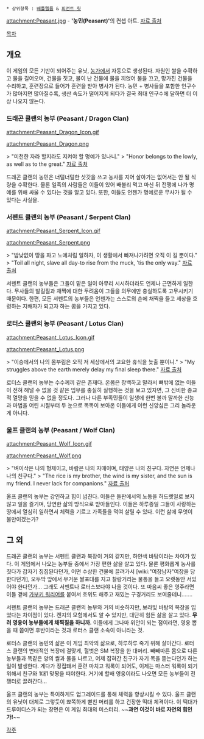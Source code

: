  * 상위항목 : [[배틀렐름]] & [[피전트 헛]]

{{{+1 '''Peasant''' }}}

attachment:Peasant.jpg
- ''' '농민(Peasant)' '''의 컨셉 아트. 
[http://battlerealms.wikia.com/wiki/Peasant  자료 출처]

[[목차]]

== 개요 ==
이 게임의 모든 기반이 되어주는 유닛, [[피전트 헛|농가]]에서 자동으로 생성된다. 
자원인 쌀을 수확하고 물을 길어오며, 건물을 짓고, 불이 난 건물에 물을 끼얹어 불을 끄고, 망가진 건물을 수리하고, 훈련장으로 들어가 훈련을 받아 병사가 된다. 
농민 + 병사들을 포함한 인구수가 많아지면 많아질수록, 생산 속도가 떨어지게 되다가 결국 최대 인구수에 달하면 더 이상 나오지 않는다. 

=== 드래곤 클랜의 농부 (Peasant / Dragon Clan) ===

attachment:Peasant_Dragon_Icon.gif

attachment:Peasant_Dragon.png

> "미천한 자라 할지라도 지켜야 할 명예가 있나니."
> "Honor belongs to the lowly, as well as to the great."
[http://battlerealms.wikia.com/wiki/Peasant/Dragon  자료 출처]

드래곤 클랜의 농민은 너덜너덜한 삿갓을 쓰고 농사를 지어 살아가는 없어서는 안 될 식량을 수확한다. 
물론 일족의 사람들은 이들이 있어 배불리 먹고 마신 뒤 전쟁에 나가 명예를 위해 싸울 수 있다는 것을 알고 있다. 
또한, 이들도 언젠가 명예로운 무사가 될 수 있다는 사실을. 

=== 서펜트 클랜의 농부 (Peasant / Serpent Clan) ===

attachment:Peasant_Serpent_Icon.gif

attachment:Peasant_Serpent.png

> "밤낮없이 땅을 파고 노예처럼 일하자, 이 생활에서 빠져나가려면 오직 이 길 뿐이다."
> "Toil all night, slave all day-to rise from the muck, 'tis the only way."
[http://battlerealms.wikia.com/wiki/Peasant/Serpent  자료 출처]

서펜트 클랜의 농부들은 그들이 맡은 일이 아무리 시시하더라도 언제나 근면하게 일한다. 
무사들의 발길질과 채찍에 대한 두려움이 그들을 의무에만 충실하도록 고무시키기 때문이다. 
한편, 모든 서펜트의 농부들은 언젠가는 스스로의 손에 채찍을 들고 세상을 호령하는 지배자가 되고자 하는 꿈을 가지고 있다. 

=== 로터스 클랜의 농부 (Peasant / Lotus Clan) ===

attachment:Peasant_Lotus_Icon.gif

attachment:Peasant_Lotus.png

> "이승에서의 나의 몸부림은 오직 저 세상에서의 고요한 휴식을 늦출 뿐이니."
> "My struggles above the earth merely delay my final sleep there."
[http://battlerealms.wikia.com/wiki/Peasant/Lotus  자료 출처]

로터스 클랜의 농부는 수수께끼 같은 존재다. 
온몸은 창백하고 말라서 뼈밖에 없는 이들이 전혀 해낼 수 없을 것 같은 임무를 충실히 실행하는 것을 보고 있자면, 그 신비한 종교적 열망을 믿을 수 없을 정도다. 
그러나 다른 부족민들이 일생에 한번 볼까 말까한 신능과 마법을 어린 시절부터 두 눈으로 똑똑이 보아온 이들에게 이런 신앙심은 그리 놀라운 게 아니다. 

=== 울프 클랜의 농부 (Peasant / Wolf Clan) ===

attachment:Peasant_Wolf_Icon.gif

attachment:Peasant_Wolf.png

> "벼이삭은 나의 형제이고, 바람은 나의 자매이며, 태양은 나의 친구다. 자연은 언제나 나의 친구다."
> "The rice is my brother, the wind is my sister, and the sun is my friend. I never lack for companions."
[http://battlerealms.wikia.com/wiki/Peasant/Wolf  자료 출처]

울프 클랜의 농부는 강인하고 힘이 넘친다. 이들은 들판에서의 노동을 허드렛일로 보지 않고 일을 즐기며, 당연한 삶의 방식으로 받아들인다. 
이들은 하루종일 그들이 사랑하는 땅에서 열심히 일하면서 체력을 기르고 가족들을 먹여 살릴 수 있다. 이런 삶에 무엇이 불만이겠는가?

== 그 외 ==
드래곤 클랜의 농부는 서펜트 클랜과 복장이 거의 같지만, 하얀색 바탕이라는 차이가 있다. 이 게임에서 나오는 농부들 중에서 가장 편한 삶을 살고 있다. 
물론 평화롭게 농사를 짓다가 갑자기 징집된다던가, 어떤 수상한 건물에 끌려가서 [wiki:"여장남자"여장을 당한다던가], 오두막 앞에서 무거운 쌀포대를 지고 찰랑거리는 물통을 들고 오랫동안 서있어야 한다던가... 그래도 서펜트나 로터스보다야 나을 것이다. 또 마음씨 좋은 영주라면 이들 곁에 [[가부키 워리어]]를 붙여서 호위도 해주고 재밌는 구경거리도 보여줄테니....... 

서펜트 클랜의 농부는 드래곤 클랜의 농부와 거의 비슷하지만, 보라빛 바탕의 복장을 입었다는 차이점이 있다. 
켄지의 모험에서도 알 수 있지만, 대단히 힘든 삶을 살고 있다. '''무려 영웅이 농부들에게 채찍질을 하니까.''' 
이들에게 그나마 위안이 되는 점이라면, 영웅 뽑을 때 쯤이면 후반이라는 것과 로터스 클랜 소속이 아니라는 것. 

로터스 클랜의 농민의 삶은 이 게임 최악의 삶으로, 하루하루 죽기 위해 살아간다. 
로터스 클랜의 변태적인 복장에 걸맞게, 헐벗은 SM 복장을 한 대머리. 빼빼마른 몸으로 다른 농부들과 똑같은 양의 쌀과 물을 나르고, 어제 잡혀간 친구가 자기 목을 뜯는다던가 하는 일이 발생한다. 게다가 징집돼서 훈련 마치고 워록이 되어도, 이제는 마스터 워록이 되기 위해서 친구와 1대1 맞짱을 떠야한다. 
거기에 할배 영웅이라도 나오면 모든 농부들이 전쟁터로 끌려간다...

울프 클랜의 농부는 특이하게도 업그레이드를 통해 체력을 향상시킬 수 있다. 
울프 클랜의 유닛이 대체로 그렇듯이 뾰쪽하게 뻗친 머리를 하고 건장한 떡대 체격이다. 이 떡대가 드루이디스가 되는 장면은 이 게임 최대의 미스터리. 
~~'''과연 이것이 바로 자연의 힘인가!'''~~

[[각주]]
